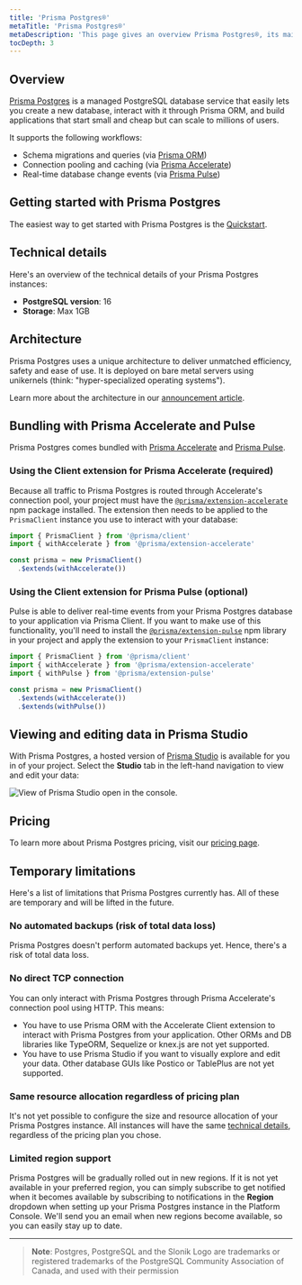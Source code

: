 ```yaml
---
title: 'Prisma Postgres®'
metaTitle: 'Prisma Postgres®'
metaDescription: 'This page gives an overview Prisma Postgres®, its main workflows, how to get started, technical details, architecture, limitations, and more.'
tocDepth: 3
---
```


## Overview

[Prisma Postgres](https://www.prisma.io/postgres?utm_source=docs) is a managed PostgreSQL database service that easily lets you create a new database, interact with it through Prisma ORM, and build applications that start small and cheap but can scale to millions of users.

It supports the following workflows:

- Schema migrations and queries (via [Prisma ORM](https://www.prisma.io/orm))
- Connection pooling and caching (via [Prisma Accelerate](https://www.prisma.io/accelerate))
- Real-time database change events (via [Prisma Pulse](https://www.prisma.io/pulse))

## Getting started with Prisma Postgres

The easiest way to get started with Prisma Postgres is the [Quickstart](/getting-started/quickstart-prismaPostgres).

## Technical details

Here's an overview of the technical details of your Prisma Postgres instances:

- **PostgreSQL version**: 16
- **Storage**: Max 1GB

## Architecture

Prisma Postgres uses a unique architecture to deliver unmatched efficiency, safety and ease of use. It is deployed on bare metal servers using unikernels (think: "hyper-specialized operating systems").

Learn more about the architecture in our [announcement article](https://pris.ly/ppg-early-access?utm_source=docs).

## Bundling with Prisma Accelerate and Pulse

Prisma Postgres comes bundled with [Prisma Accelerate](/accelerate) and [Prisma Pulse](/pulse). 

### Using the Client extension for Prisma Accelerate (required)

Because all traffic to Prisma Postgres is routed through Accelerate's connection pool, your project must have the [`@prisma/extension-accelerate`](https://www.npmjs.com/package/@prisma/extension-accelerate) npm package installed. The extension then needs to be applied to the `PrismaClient` instance you use to interact with your database:

```ts
import { PrismaClient } from '@prisma/client'
import { withAccelerate } from '@prisma/extension-accelerate'

const prisma = new PrismaClient()
  .$extends(withAccelerate())
```

### Using the Client extension for Prisma Pulse (optional)

Pulse is able to deliver real-time events from your Prisma Postgres database to your application via Prisma Client. If you want to make use of this functionality, you'll need to install the [`@prisma/extension-pulse`](https://www.npmjs.com/package/@prisma/extension-pulse) npm library in your project and apply the extension to your `PrismaClient` instance:

```ts
import { PrismaClient } from '@prisma/client'
import { withAccelerate } from '@prisma/extension-accelerate'
import { withPulse } from '@prisma/extension-pulse'

const prisma = new PrismaClient()
  .$extends(withAccelerate())
  .$extends(withPulse())
```

## Viewing and editing data in Prisma Studio

With Prisma Postgres, a hosted version of [Prisma Studio](/orm/tools/prisma-studio) is available for you in of your project. Select the **Studio** tab in the left-hand navigation to view and edit your data:

![View of Prisma Studio open in the console.](/img/ppg-studio.png)


## Pricing

To learn more about Prisma Postgres pricing, visit our [pricing page](https://www.prisma.io/pricing).

## Temporary limitations

Here's a list of limitations that Prisma Postgres currently has. All of these are temporary and will be lifted in the future.

### No automated backups (risk of total data loss)

Prisma Postgres doesn't perform automated backups yet. Hence, there's a risk of total data loss.

### No direct TCP connection

You can only interact with Prisma Postgres through Prisma Accelerate's connection pool using HTTP. This means:

- You have to use Prisma ORM with the Accelerate Client extension to interact with Prisma Postgres from your application. Other ORMs and DB libraries like TypeORM, Sequelize or knex.js are not yet supported.
- You have to use Prisma Studio if you want to visually explore and edit your data. Other database GUIs like Postico or TablePlus are not yet supported.

### Same resource allocation regardless of pricing plan

It's not yet possible to configure the size and resource allocation of your Prisma Postgres instance. All instances will have the same [technical details](#technical-details), regardless of the pricing plan you chose.

### Limited region support

Prisma Postgres will be gradually rolled out in new regions. If it is not yet available in your preferred region, you can simply subscribe to get notified when it becomes available by subscribing to notifications in the **Region** dropdown when setting up your Prisma Postgres instance in the Platform Console. We'll send you an email when new regions become available, so you can easily stay up to date.

---

> **Note**: Postgres, PostgreSQL and the Slonik Logo are trademarks or registered trademarks of the PostgreSQL Community Association of Canada, and used with their permission

